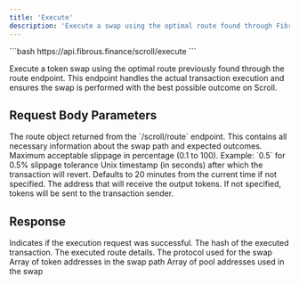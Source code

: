 ```yaml
---
title: 'Execute'
description: 'Execute a swap using the optimal route found through Fibrous Finance on Scroll'
---
```


<CodeGroup>
```bash
https://api.fibrous.finance/scroll/execute
```
</CodeGroup>

Execute a token swap using the optimal route previously found through the route endpoint. This endpoint handles the actual transaction execution and ensures the swap is performed with the best possible outcome on Scroll.

## Request Body Parameters

<ParamField body="route" type="object" required>
  The route object returned from the `/scroll/route` endpoint.
  This contains all necessary information about the swap path and expected outcomes.
</ParamField>

<ParamField body="slippageTolerance" type="number" default="0.5">
  Maximum acceptable slippage in percentage (0.1 to 100).
  Example: `0.5` for 0.5% slippage tolerance
</ParamField>

<ParamField body="deadline" type="number">
  Unix timestamp (in seconds) after which the transaction will revert.
  Defaults to 20 minutes from the current time if not specified.
</ParamField>

<ParamField body="recipient" type="string">
  The address that will receive the output tokens.
  If not specified, tokens will be sent to the transaction sender.
</ParamField>

## Response

<ResponseField name="success" type="boolean">
  Indicates if the execution request was successful.
</ResponseField>

<ResponseField name="transactionHash" type="string">
  The hash of the executed transaction.
</ResponseField>

<ResponseField name="route" type="object">
  The executed route details.
  <Expandable>
    <ResponseField name="protocol" type="string">
      The protocol used for the swap
    </ResponseField>
    <ResponseField name="path" type="array">
      Array of token addresses in the swap path
    </ResponseField>
    <ResponseField name="pools" type="array">
      Array of pool addresses used in the swap
    </ResponseField>
  </Expandable>
</ResponseField>

